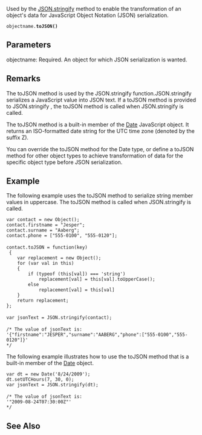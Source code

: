 Used by the [[javascript/JSON/stringify|JSON.stringify]] method to enable the transformation of an object's data for JavaScript Object Notation (JSON) serialization.

 objectname.'''toJSON()'''
==Parameters==
; objectname: Required. An object for which JSON serialization is wanted.

==Remarks==
The toJSON method is used by the JSON.stringify function.JSON.stringify serializes a JavaScript value into JSON text. If a toJSON method is provided to JSON.stringify , the toJSON method is called when JSON.stringify is called.

The toJSON method is a built-in member of the [[javascript/Date|Date]] JavaScript object. It returns an ISO-formatted date string for the UTC time zone (denoted by the suffix Z).

You can override the toJSON method for the Date type, or define a toJSON method for other object types to achieve transformation of data for the specific object type before JSON serialization.


==Example==
The following example uses the toJSON method to serialize string member values in uppercase. The toJSON method is called when JSON.stringify is called.

 var contact = new Object();
 contact.firstname = "Jesper";
 contact.surname = "Aaberg";
 contact.phone = ["555-0100", "555-0120"];
 
 contact.toJSON = function(key)
  {
     var replacement = new Object();
     for (var val in this)
     {
         if (typeof (this[val]) === 'string')
             replacement[val] = this[val].toUpperCase();
         else
             replacement[val] = this[val]
     }
     return replacement;
 };
 
 var jsonText = JSON.stringify(contact);
 
 /* The value of jsonText is:
 '{"firstname":"JESPER","surname":"AABERG","phone":["555-0100","555-0120"]}'
 */
The following example illustrates how to use the toJSON method that is a built-in member of the [[javascript/Date|Date]] object.

 var dt = new Date('8/24/2009');
 dt.setUTCHours(7, 30, 0);
 var jsonText = JSON.stringify(dt);
 
 /* The value of jsonText is:
 '"2009-08-24T07:30:00Z"'
 */

==See Also==

              

              

              

              
